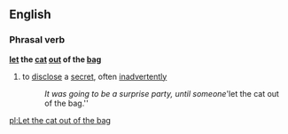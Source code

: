 ==English==
===Phrasal verb===
'''[[let]] the [[cat]] [[out]] of the [[bag]]'''
#{{idiom}} to [[disclose]] a [[secret]], often [[inadvertent]]ly
#:''It was going to be a surprise party, until someone '''let the cat out of the bag.''

[[pl:Let the cat out of the bag]]